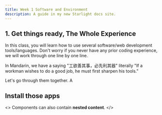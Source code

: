 ```yaml
---
title: Week 1 Software and Environment
description: A guide in my new Starlight docs site.
---
```

## 1. Get things ready, The Whole Experience

In this class, you will learn how to use several software/web development tools/languages. Don't worry if you never have any prior coding experience, we will work through one line by one line. 

In Mandarin, we have a saying "工欲善其事，必先利其器" literally "If a workman wishes to do a good job, he must first sharpen his tools."

Let's go through them together. A



## Install those apps




<>
  <Icon name="open-book" />
  <CustomCard>Components can also contain **nested content**.</CustomCard>
</>